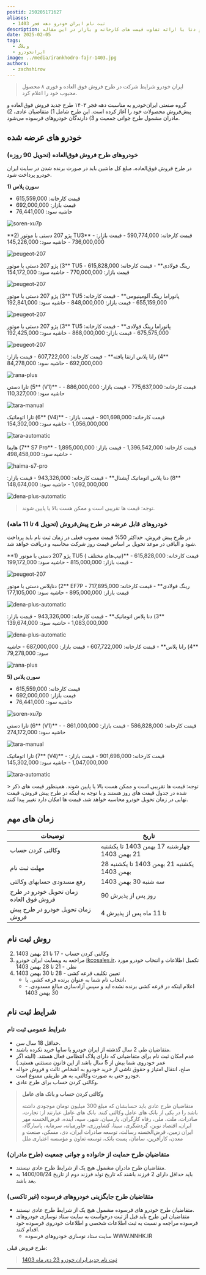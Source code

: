 ```yaml
---
postid: 250205171627
aliases:
  - ثبت نام ایران خودرو دهه فجر 1403
description: بررسی فروش فوق‌العاده و پیش فروش سورن پلاس، پژو ۲۰۷، رانا، تارا و دنا با ارائه تفاوت قیمت های کارخانه و بازار در این مقاله.
date: 2025-02-05
tags:
  - وبلاگ
  - ایرانخودرو
image: ../media/irankhodro-fajr-1403.jpg
authors:
  - zachshirow
---
```



>  ایران خودرو شرایط شرکت در طرح فروش فوق العاده و فوری ۸ محصول محبوب خود را اعلام کرد.

گروه صنعتی ایران‌خودرو به مناسبت دهه فجر ۱۴۰۳ طرح جدید فروش فوق‌العاده و پیش‌فروش محصولات خود را آغاز کرده است. این طرح شامل 1) متقاضیان عادی، 2) مادران مشمول طرح جوانی جمعیت و 3) دارندگان خودروهای فرسوده می‌شود.

## خودرو های عرضه شده

### خودروهای طرح فروش فوق‌العاده (تحویل 90 روزه)

در طرح فروش فوق‌العاده، مبلغ کل ماشین باید در صورت برنده شدن در سایت ایران خودرو پرداخت شود. 

<div class="grid grid-cols-1 md:grid-cols-2 gap-4 list-none pr-0">


<AstroCard>

**1) سورن پلاس**
- قیمت کارخانه:  615,559,000
- قیمت بازار: 692,000,000
- حاشیه سود: 76,441,000

![soren-xu7p](../media/soren-xu7p.jpg)

</AstroCard>

<AstroCard>
**2) پژو 207 دستی با موتور TU3**
- قیمت کارخانه: 590,774,000	
- قیمت بازار: 736,000,000
- حاشیه سود: 145,226,000

![peugeot-207](../media/peugeot-207.jpg)

</AstroCard>

<AstroCard>
**3) پژو 207 دستی با موتور TU5 رینگ فولادی**
- قیمت کارخانه: 615,828,000
- قیمت بازار: 770,000,000
- حاشیه سود: 154,172,000

![peugeot-207](../media/peugeot-207.jpg)

</AstroCard>

<AstroCard>
**3) پژو 207 دستی با موتور TU5 پانوراما رینگ آلومینیومی**
- قیمت کارخانه: 655,159,000
- قیمت بازار: 848,000,000
- حاشیه سود: 192,841,000

![peugeot-207](../media/peugeot-207.jpg)

</AstroCard>

<AstroCard>
**3) پژو 207 دستی با موتور TU5 پانوراما رینگ فولادی**
- قیمت کارخانه: 675,575,000
- قیمت بازار: 868,000,000
- حاشیه سود: 192,425,000

![peugeot-207](../media/peugeot-207.jpg)

</AstroCard>

<AstroCard>
**4) رانا پلاس ارتقا یافته**
- قیمت کارخانه: 607,722,000	
- قیمت بازار: 692,000,000
- حاشیه سود: 84,278,000

![rana-plus](../media/rana-plus.jpg)

</AstroCard>

<AstroCard>
**5) تارا دستی (V1)**
- قیمت کارخانه: 775,637,000
- قیمت بازار: 886,000,000
- حاشیه سود: 110,327,000

![tara-manual](../media/tara-manual.webp)

</AstroCard>

<AstroCard>
**6) تارا اتوماتیک (V4)**
- قیمت کارخانه: 901,698,000
- قیمت بازار: 1,056,000,000
- حاشیه سود: 154,302,000

![tara-automatic](../media/tara-automatic.jpg)

</AstroCard>

<AstroCard>
**7) هایما S7 Pro**
- قیمت کارخانه: 1,396,542,000
- قیمت بازار: 1,895,000,000
- حاشیه سود: 498,458,000

![haima-s7-pro](../media/haima-s7-pro.jpg)

</AstroCard>

<AstroCard>
**8) دنا پلاس اتوماتیک آپشنال**
- قیمت کارخانه: 943,326,000
- قیمت بازار: 1,092,000,000
- حاشیه سود: 148,674,000

![dena-plus-automatic](../media/dena-plus-automatic.jpg)

</AstroCard>

</div>

> توجه: قیمت ها تقریبی است و ممکن هست بالا یا پایین شوند. 

### خودروهای قابل عرضه در طرح پیش‌فروش (تحویل 4 تا 11 ماهه)

در طرح پیش فروش، حداکثر 50% قیمت مصوب فعلی در زمان ثبت نام باید پرداخت شود و الباقی در موعد تحویل بر اساس قیمت روز شرکت محاسبه و دریافت خواهد شد. 

<div class="grid grid-cols-1 md:grid-cols-2 gap-4 list-none pr-0">

<AstroCard>
**1) پژو 207 دستی با موتور TU5 ( تیپ‌های مختلف)**
- قیمت کارخانه: 615,828,000
- قیمت بازار: 815,000,000
- حاشیه سود: 199,172,000

![peugeot-207](../media/peugeot-207.jpg)

</AstroCard>

<AstroCard>
**2) دناپلاس دستی با موتور EF7P رینگ فولادی**
- قیمت کارخانه: 717,895,000
- قیمت بازار: 895,000,000
- حاشیه سود: 177,105,000

![dena-plus-automatic](../media/dena-plus-automatic.jpg)

</AstroCard>

<AstroCard>
**3) دنا پلاس اتوماتیک**
- قیمت کارخانه: 943,326,000
- قیمت بازار: 1,083,000,000
- حاشیه سود: 139,674,000

![dena-plus-automatic](../media/dena-plus-automatic.jpg)

</AstroCard>

<AstroCard>
**4) رانا پلاس**
- قیمت کارخانه: 607,722,000	
- قیمت بازار: 687,000,000
- حاشیه سود: 79,278,000

![rana-plus](../media/rana-plus.jpg)

</AstroCard>

<AstroCard>

**5) سورن پلاس**
- قیمت کارخانه:  615,559,000
- قیمت بازار: 692,000,000
- حاشیه سود: 76,441,000

![soren-xu7p](../media/soren-xu7p.jpg)

</AstroCard>

<AstroCard>
**6) تارا دستی (V1)**
- قیمت کارخانه: 586,828,000
- قیمت بازار: 861,000,000
- حاشیه سود: 274,172,000

![tara-manual](../media/tara-manual.webp)

</AstroCard>

<AstroCard>
**7) تارا اتوماتیک (V4)**
- قیمت کارخانه: 901,698,000
- قیمت بازار: 1,047,000,000
- حاشیه سود: 145,302,000

![tara-automatic](../media/tara-automatic.jpg)

</AstroCard>
</div>
> توجه: قیمت ها تقریبی است و ممکن هست بالا یا پایین شوند. همینطور قیمت های ذکر شده در جدول قیمت های روز هستند و با توجه به اینکه در طرح پیش فروش، قیمت نهایی در زمان تحویل خودرو محاسبه خواهد شد، قیمت ها امکان دارد تغییر پیدا کنند. 

## زمان های مهم

| توضیحات                                 | تاریخ                                        |
| --------------------------------------- | -------------------------------------------- |
| وکالتی کردن حساب                        | چهارشنبه 17 بهمن 1403 تا یکشنبه 21 بهمن 1403 |
| مهلت ثبت نام                            | یکشنبه 21 بهمن 1403 تا یکشنبه 28 بهمن 1403   |
| رفع مسدودی حسابهای وکالتی               | سه شنبه 30 بهمن 1403                         |
| زمان تحویل خودرو در طرح فروش فوق العاده | 90 روز پس از پذیرش                           |
| زمان تحویل خودرو در طرح پیش فروش        | 4 تا 11 ماه پس از پذیرش                      |

## روش ثبت نام

2. وکالتی کردن حساب - 17 تا 21 بهمن 1403
3. مراجعه به وبسایت ایران خودرو [ikcosales.ir](https://ikcosales.ir)، تکمیل اطلاعات و انتخاب خودرو مورد نظر. - 21 تا 28 بهمن 1403
4. تعیین تکلیف قرعه کشی - 28 تا 30 بهمن 1403
	- انتخاب نام شما به عنوان برنده قرعه کشی. یا، 
	- اعلام اینکه در قرعه کشی برنده نشده اید و سپس آزادسازی مبالغ مسدودی. - 30 بهمن 1403


## شرایط ثبت نام
### شرایط عمومی ثبت نام

- حداقل 18 سال سن.
- متقاضیان طی 2 سال گذشته از ایران خودرو یا سایپا خرید نکرده باشند. 
- عدم امکان ثبت نام برای متقاضیانی که دارای پلاک انتظامی فعال هستند. 
  (البته اگر عمر خودروی شما بیش از 5 سال باشد از این قانون مستثنی هستید.)
- صلح، انتقال امتیاز و حقوق ناشی از خرید خودرو به اشخاص ثالث و فروش حواله خودرو حتی به صورت وکالتی، به هر طریقی ممنوع است.
- وکالتی کردن حساب برای طرح عادی. 

> **وکالتی کردن حساب و بانک های عامل**
> 
> متقاضیان طرح عادی باید حسابشان که مبلغ 300 میلیون  تومان موجودی داشته باشد را در یکی از بانک های عامل وکالتی کنند. بانک های عامل عبارتند از: تجارت، صادرات، ملت، ملی، رفاه کارگران، پارسیان، شهر، سپه، آینده، قرض‌الحسنه مهر ایران، اقتصاد نوین، گردشگری، سینا، کشاورزی، خاورمیانه، سرمایه، پاسارگاد، ایران زمین، قرض‌الحسنه رسالت، توسعه صادرات ایران، دی، مسکن، صنعت و معدن، کارآفرین، سامان، پست بانک، توسعه تعاون و مؤسسه اعتباری ملل

### متقاضیان طرح حمایت از خانواده و جوانی جمعیت (طرح مادران)

- متقاضیان طرح مادران مشمول هیچ یک از شرایط طرح عادی نیستند. 
- باید حداقل دارای 2 فرزند باشند که تاریخ تولد فرزند دوم از تاریخ 1400/08/24 به بعد باشد. 

### متقاضیان طرح جایگزینی خودروهای فرسوده (غیر تاکسی)

- متقاضیان طرح خودرو های فرسوده مشمول هیچ یک از شرایط طرح عادی نیستند. 
- متقاضیان این طرح باید قبل از ثبت درخواست به سایت ستاد نوسازی خودروهای فرسوده مراجعه و نسبت به ثبت اطلاعات شخصی و اطلاعات خودروی فرسوده خود اقدام کنند.
	- سایت ستاد نوسازی خودروهای فرسوده WWW.NNHK.IR

طرح فروش قبلی:

> [ثبت نام جدید ایران خودرو 23 دی ماه 1403](iran-khodro-day-23.md)

---

<BlogCardLink  id="car-signup" collection="services" />
